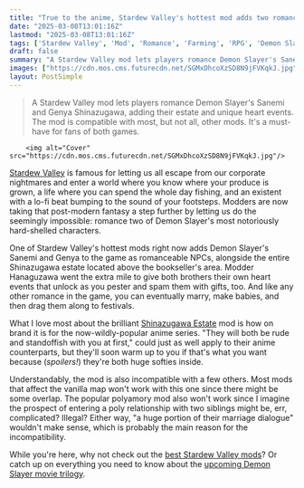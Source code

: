 ```yaml
---
title: "True to the anime, Stardew Valley's hottest mod adds two romanceable Demon Slayer dudes who are both 'rude and standoffish' at first"
date: "2025-03-08T13:01:16Z"
lastmod: "2025-03-08T13:01:16Z"
tags: ['Stardew Valley', 'Mod', 'Romance', 'Farming', 'RPG', 'Demon Slayer', 'Anime', 'PC']
draft: false
summary: "A Stardew Valley mod lets players romance Demon Slayer's Sanemi and Genya Shinazugawa, adding their estate and unique heart events.  The mod is compatible with most, but not all, other mods.  It's a must-have for fans of both games."
images: ["https://cdn.mos.cms.futurecdn.net/SGMxDhcoXzSD8N9jFVKqkJ.jpg"]
layout: PostSimple
---
```

> A Stardew Valley mod lets players romance Demon Slayer's Sanemi and Genya Shinazugawa, adding their estate and unique heart events.  The mod is compatible with most, but not all, other mods.  It's a must-have for fans of both games.


        <img alt="Cover" src="https://cdn.mos.cms.futurecdn.net/SGMxDhcoXzSD8N9jFVKqkJ.jpg"/>
        
[Stardew Valley](https://www.gamesradar.com/stardew-valley-guide/) is famous for letting us all escape from our corporate nightmares and enter a world where you know where your produce is grown, a life where you can spend the whole day fishing, and an existent with a lo-fi beat bumping to the sound of your footsteps. Modders are now taking that post-modern fantasy a step further by letting us do the seemingly impossible: romance two of Demon Slayer's most notoriously hard-shelled characters.

One of Stardew Valley's hottest mods right now adds Demon Slayer's Sanemi and Genya to the game as romanceable NPCs, alongside the entire Shinazugawa estate located above the bookseller's area. Modder Hanaguzawa went the extra mile to give both brothers their own heart events that unlock as you pester and spam them with gifts, too. And like any other romance in the game, you can eventually marry, make babies, and then drag them along to festivals.

What I love most about the brilliant [Shinazugawa Estate](https://www.nexusmods.com/stardewvalley/mods/31904) mod is how on brand it is for the now-wildly-popular anime series. "They will both be rude and standoffish with you at first," could just as well apply to their anime counterparts, but they'll soon warm up to you if that's what you want because (*spoilers!*) they're both huge softies inside.

Understandably, the mod is also incompatible with a few others. Most mods that affect the vanilla map won't work with this one since there might be some overlap. The popular polyamory mod also won't work since I imagine the prospect of entering a poly relationship with two siblings might be, err, complicated? Illegal? Either way, "a huge portion of their marriage dialogue" wouldn't make sense, which is probably the main reason for the incompatibility.

While you're here, why not check out the [best Stardew Valley mods](https://www.gamesradar.com/best-stardew-valley-mods/)? Or catch up on everything you need to know about the [upcoming Demon Slayer movie trilogy](https://www.gamesradar.com/entertainment/anime-shows/demon-slayer-infinity-castle-movie-trilogy-release-date-trailer-cast-final-arc/).
        